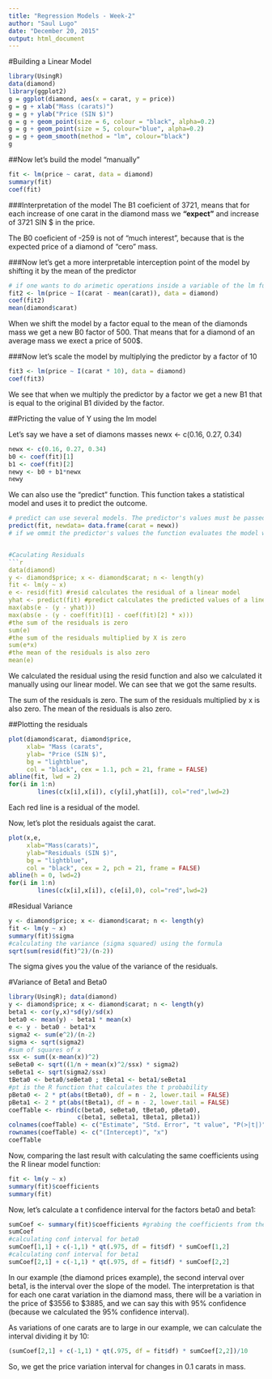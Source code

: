 ```yaml
---
title: "Regression Models - Week-2"
author: "Saul Lugo"
date: "December 20, 2015"
output: html_document
---
```


#Building a Linear Model

```r
library(UsingR)
data(diamond)
library(ggplot2)
g = ggplot(diamond, aes(x = carat, y = price))
g = g + xlab("Mass (carats)")
g = g + ylab("Price (SIN $)")
g = g + geom_point(size = 6, colour = "black", alpha=0.2)
g = g + geom_point(size = 5, colour="blue", alpha=0.2)
g = g + geom_smooth(method = "lm", colour="black")
g
```

##Now let's build the model "manually"

```r
fit <- lm(price ~ carat, data = diamond)
summary(fit)
coef(fit)
```

###Interpretation of the model
The B1 coeficient of 3721, means that for each increase of one carat in the diamond mass we **"expect"** and increase of 3721 SIN $ in the price.

The B0 coeficient of -259 is not of "much interest", because that is the expected price of a diamond of "cero" mass.

###Now let's get a more interpretable interception point of the model by shifting it by the mean of the predictor

```r
# if one wants to do arimetic operations inside a variable of the lm function one has to use the I function
fit2 <- lm(price ~ I(carat - mean(carat)), data = diamond)
coef(fit2)
mean(diamond$carat)
```

When we shift the model by a factor equal to the mean of the diamonds mass we get a new B0 factor of 500. That means that for a diamond of an average mass we exect a price of 500$.

###Now let's scale the model by multiplying the predictor by a factor of 10

```r
fit3 <- lm(price ~ I(carat * 10), data = diamond)
coef(fit3)
```

We see that when we multiply the predictor by a factor we get a new B1 that is equal to the original B1 divided by the factor.

##Pricting the value of Y using the lm model

Let's say we have a set of diamons masses newx <- c(0.16, 0.27, 0.34)

```r
newx <- c(0.16, 0.27, 0.34)
b0 <- coef(fit)[1]
b1 <- coef(fit)[2]
newy <- b0 + b1*newx
newy
```

We can also use the "predict" function. This function takes a statistical model and uses it to predict the outcome.

```r
# predict can use several models. The predictor's values must be passed as a data frame
predict(fit, newdata= data.frame(carat = newx))
# if we ommit the predictor's values the function evaluates the model with the original predictor values


#Caculating Residuals
```r
data(diamond)
y <- diamond$price; x <- diamond$carat; n <- length(y)
fit <- lm(y ~ x)
e <- resid(fit) #resid calculates the residual of a linear model
yhat <- predict(fit) #predict calculates the predicted values of a linear model
max(abs(e - (y - yhat)))
max(abs(e - (y - coef(fit)[1] - coef(fit)[2] * x)))
#the sum of the residuals is zero
sum(e)
#the sum of the residuals multiplied by X is zero
sum(e*x)
#the mean of the residuals is also zero
mean(e)
```

We calculated the residual using the resid function and also we calculated it manually using our linear model. We can see that we got the same results.

The sum of the residuals is zero.
The sum of the residuals multiplied by x is also zero.
The mean of the residuals is also zero.

##Plotting the residuals

```r
plot(diamond$carat, diamond$price,
     xlab= "Mass (carats",
     ylab= "Price (SIN $)",
     bg = "lightblue",
     col = "black", cex = 1.1, pch = 21, frame = FALSE)
abline(fit, lwd = 2)
for(i in 1:n)
        lines(c(x[i],x[i]), c(y[i],yhat[i]), col="red",lwd=2)
```

Each red line is a residual of the model.

Now, let's plot the residuals agaist the carat.
```r
plot(x,e,
     xlab="Mass(carats)",
     ylab="Residuals (SIN $)",
     bg = "lightblue",
     col = "black", cex = 2, pch = 21, frame = FALSE)
abline(h = 0, lwd=2)
for(i in 1:n)
        lines(c(x[i],x[i]), c(e[i],0), col="red",lwd=2)
```

#Residual Variance
```r
y <- diamond$price; x <- diamond$carat; n <- length(y)
fit <- lm(y ~ x)
summary(fit)$sigma
#calculating the variance (sigma squared) using the formula
sqrt(sum(resid(fit)^2)/(n-2))
```

The sigma gives you the value of the variance of the residuals.

#Variance of Beta1 and Beta0
```r
library(UsingR); data(diamond)
y <- diamond$price; x <- diamond$carat; n <- length(y)
beta1 <- cor(y,x)*sd(y)/sd(x)
beta0 <- mean(y) - beta1 * mean(x)
e <- y - beta0 - beta1*x
sigma2 <- sum(e^2)/(n-2)
sigma <- sqrt(sigma2)
#sum of squares of x
ssx <- sum((x-mean(x))^2)
seBeta0 <- sqrt((1/n + mean(x)^2/ssx) * sigma2)
seBeta1 <- sqrt(sigma2/ssx)
tBeta0 <- beta0/seBeta0 ; tBeta1 <- beta1/seBeta1
#pt is the R function that calculates the t probability
pBeta0 <- 2 * pt(abs(tBeta0), df = n - 2, lower.tail = FALSE)
pBeta1 <- 2 * pt(abs(tBeta1), df = n - 2, lower.tail = FALSE)
coefTable <- rbind(c(beta0, seBeta0, tBeta0, pBeta0),
                   c(beta1, seBeta1, tBeta1, pBeta1))
colnames(coefTable) <- c("Estimate", "Std. Error", "t value", "P(>|t|)")
rownames(coefTable) <- c("(Intercept)", "x")
coefTable
```

Now, comparing the last result with calculating the same coefficients using the R linear model function:

```r
fit <- lm(y ~ x)
summary(fit)$coefficients
summary(fit)
```

Now, let's calculate a t confidence interval for the factors beta0 and beta1:

```r
sumCoef <- summary(fit)$coefficients #grabing the coefficients from the linear model
sumCoef
#calculating conf interval for beta0
sumCoef[1,1] + c(-1,1) * qt(.975, df = fit$df) * sumCoef[1,2]
#calculating conf interval for beta1
sumCoef[2,1] + c(-1,1) * qt(.975, df = fit$df) * sumCoef[2,2]
```

In our example (the diamond prices example), the second interval over beta1, is the interval over the slope of the model. The interpretation is that for each one carat variation in the diamond mass, there will be a variation in the price of $3556 to $3885, and we can say this with 95% confidence (because we calculated the 95% confidence interval).

As variations of one carats are to large in our example, we can calculate the interval dividing it by 10:

```r
(sumCoef[2,1] + c(-1,1) * qt(.975, df = fit$df) * sumCoef[2,2])/10
```

So, we get the price variation interval for changes in 0.1 carats in mass.



